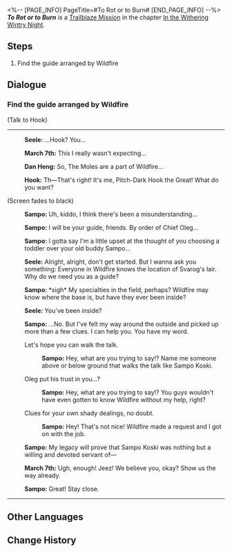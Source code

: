 <%-- [PAGE_INFO]
PageTitle=#To Rot or to Burn#
[END_PAGE_INFO] --%>
{{Stub|Dialogue.}}
{{Mission Infobox
|id            = 1010901
|title         = 
|image         = Mission To Rot or to Burn.png{{subst:void|<!--$UPLOAD:<<SpriteOutput/Chronicle/1010901.png>-<Mission To Rot or to Burn.png>-<Fate's Atlas Images>>-->}}
|type          = Trailblaze
|event_name    = 
|chapter       = In the Withering Wintry Night
|requirements  = 
* [[Trailblaze Mission]] ''[[Lying in Rust]]'' completed
* Reach [[Trailblaze Level]] 13
|summary       = You learn the truths of the world from Svarog. The Guardians tasked with Preservation are deliberately hiding information about the Stellaron from the people of Belobog. The brutal truth will be a shock to all, and you need to carefully determine your next course of action.
|characters    = Dan Heng; Hook; March 7th; Sampo; Seele; Trailblazer
|startLocation = [[Jarilo-VI]] - [[Boulder Town]]
|world         = Jarilo-VI
|area          = Boulder Town
|prev          = Lying in Rust
|next          = Not Good With Farewells
|rewards       = Trailblaze EXP*1,000; Stellar Jade*80; Shadow of Destruction*1; The Seriousness of Breakfast*1 { text = The Seriousness of Breakfast }; Adventure Log*10; Condensed Aether*5
}}
'''''To Rot or to Burn''''' is a [[Trailblaze Mission]] in the chapter [[In the Withering Wintry Night]].

==Steps==
# Find the guide arranged by Wildfire

<!--
==Gameplay Notes==

--><!--
==Trial Character==

-->
==Dialogue==
{{Stub Dialogue}}

===Find the guide arranged by Wildfire{{subst:void|<!--101080103-->}}===
{{Mission Description|type=trailblaze|location=Boulder Town|It seems Wildfire has finally sided with the Nameless due to March 7th and Dan Heng's mediation. Now, your goals are crystal clear: Do your best in diplomacy with Svarog and if all fails, Wildfire will be ready for battle.<br />To reach your goals, Oleg has arranged a guide for the crew. You probably already know who the guide is going to be...<br />However, the person waiting for you at the designated location doesn't seem to be the dark blue silhouette that you were expecting. Instead, it's some sort of black chaos avatar...}}
{{Dialogue Start}}

;(Talk to Hook)
----
:{{A|VO chapter1 5 seele 212.ogg}} '''Seele:''' ...Hook? You...
:{{A|VO chapter1 5 mar7th 209.ogg}} '''March 7th:''' This I really wasn't expecting...
:{{A|VO chapter1 5 danheng 206.ogg}} '''Dan Heng:''' So, The Moles are a part of Wildfire...
:{{A|VO chapter1 5 hook 201.ogg}} '''Hook:''' Th&mdash;That's right! It's me, Pitch-Dark Hook the Great! What do you want?
;(Screen fades to black)
:{{A|VO chapter1 5 sampo 201.ogg}} '''Sampo:''' Uh, kiddo, I think there's been a misunderstanding...
:<!--0.3-second delay-->
:{{A|VO chapter1 5 sampo 202.ogg}} '''Sampo:''' I will be your guide, friends. By order of Chief Oleg...
:{{A|VO chapter1 5 sampo 203.ogg}} '''Sampo:''' I gotta say I'm a little upset at the thought of you choosing a toddler over your old buddy Sampo...
:{{A|VO chapter1 5 seele 213.ogg}} '''Seele:''' Alright, alright, don't get started. But I wanna ask you something: Everyone in Wildfire knows the location of Svarog's lair. Why do we need you as a guide?
:{{A|VO chapter1 5 sampo 204.ogg}} '''Sampo:''' *sigh* My specialties in the field, perhaps? Wildfire may know where the base is, but have they ever been inside?
:{{A|VO chapter1 5 seele 214.ogg}} '''Seele:''' You've been inside?
:{{A|VO chapter1 5 sampo 205.ogg}} '''Sampo:''' ...No. But I've felt my way around the outside and picked up more than a few clues. I can help you. You have my word.
:{{DIcon|Arrow}} Let's hope you can walk the talk.
::{{A|VO chapter1 5 sampo 206.ogg}} '''Sampo:''' Hey, what are you trying to say!? Name me someone above or below ground that walks the talk like Sampo Koski.
:{{DIcon|Arrow}} Oleg put his trust in you...?
::{{A|VO chapter1 5 sampo 207.ogg}} '''Sampo:''' Hey, what are you trying to say!? You guys wouldn't have even gotten to know Wildfire without my help, right?
:{{DIcon|Arrow}} Clues for your own shady dealings, no doubt.
::{{A|VO chapter1 5 sampo 208.ogg}} '''Sampo:''' Hey! That's not nice! Wildfire made a request and I got on with the job.
:{{A|VO chapter1 5 sampo 209.ogg}} '''Sampo:''' My legacy will prove that Sampo Koski was nothing but a willing and devoted servant of&mdash;
:{{A|VO chapter1 5 mar7th 210.ogg}} '''March 7th:''' Ugh, enough! Jeez! We believe you, okay? Show us the way already.
:{{A|VO chapter1 5 sampo 210.ogg}} '''Sampo:''' Great! Stay close.
----
{{Dialogue End}}

==Other Languages==
{{Other Languages
|en   = To Rot or to Burn
|zhs  = 腐烂或燃烧
|zht  = 腐爛或燃燒
|ja   = 腐敗または燃焼
|ko   = 부패 또는 연소
|es   = Pudrirse o arder
|fr   = Pourrir ou brûler
|ru   = Гнить или гореть
|th   = เน่าสลายหรือมอดไหม้
|vi   = Mục Nát Hoặc Rực Cháy
|de   = Verrotten oder verbrennen
|id   = Busuk atau Bakar
|pt   = Apodrecer ou Queimar
}}

==Change History==
{{Change History|1.0}}
